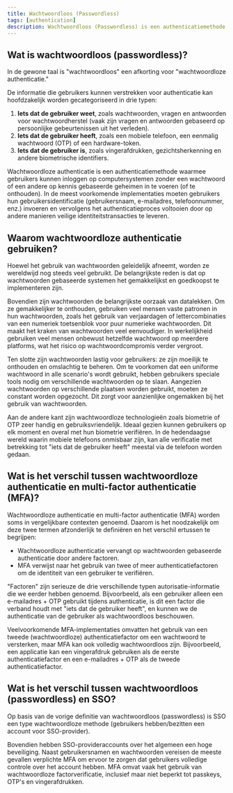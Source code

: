 ```yaml
---
title: Wachtwoordloos (Passwordless)
tags: [authentication]
description: Wachtwoordloos (Passwordless) is een authenticatiemethode waarmee gebruikers kunnen inloggen op computersystemen zonder een wachtwoord of een andere op kennis gebaseerde geheimen in te voeren (of te onthouden).
---
```


## Wat is wachtwoordloos (passwordless)?

In de gewone taal is "wachtwoordloos" een afkorting voor "wachtwoordloze authenticatie."

De informatie die gebruikers kunnen verstrekken voor authenticatie kan hoofdzakelijk worden gecategoriseerd in drie typen:

1. **Iets dat de gebruiker weet**, zoals wachtwoorden, vragen en antwoorden voor wachtwoordherstel (vaak zijn vragen en antwoorden gebaseerd op persoonlijke gebeurtenissen uit het verleden).
2. **Iets dat de gebruiker heeft**, zoals een mobiele telefoon, een eenmalig wachtwoord (OTP) of een hardware-token.
3. **Iets dat de gebruiker is**, zoals vingerafdrukken, gezichtsherkenning en andere biometrische identifiers.

Wachtwoordloze authenticatie is een authenticatiemethode waarmee gebruikers kunnen inloggen op computersystemen zonder een wachtwoord of een andere op kennis gebaseerde geheimen in te voeren (of te onthouden). In de meest voorkomende implementaties moeten gebruikers hun gebruikersidentificatie (gebruikersnaam, e-mailadres, telefoonnummer, enz.) invoeren en vervolgens het authenticatieproces voltooien door op andere manieren veilige identiteitstransacties te leveren.

## Waarom wachtwoordloze authenticatie gebruiken?

Hoewel het gebruik van wachtwoorden geleidelijk afneemt, worden ze wereldwijd nog steeds veel gebruikt. De belangrijkste reden is dat op wachtwoorden gebaseerde systemen het gemakkelijkst en goedkoopst te implementeren zijn.

Bovendien zijn wachtwoorden de belangrijkste oorzaak van datalekken. Om ze gemakkelijker te onthouden, gebruiken veel mensen vaste patronen in hun wachtwoorden, zoals het gebruik van verjaardagen of lettercombinaties van een numeriek toetsenblok voor puur numerieke wachtwoorden. Dit maakt het kraken van wachtwoorden veel eenvoudiger. In werkelijkheid gebruiken veel mensen onbewust hetzelfde wachtwoord op meerdere platforms, wat het risico op wachtwoordcompromis verder vergroot.

Ten slotte zijn wachtwoorden lastig voor gebruikers: ze zijn moeilijk te onthouden en omslachtig te beheren. Om te voorkomen dat een uniforme wachtwoord in alle scenario's wordt gebruikt, hebben gebruikers speciale tools nodig om verschillende wachtwoorden op te slaan. Aangezien wachtwoorden op verschillende plaatsen worden gebruikt, moeten ze constant worden opgezocht. Dit zorgt voor aanzienlijke ongemakken bij het gebruik van wachtwoorden.

Aan de andere kant zijn wachtwoordloze technologieën zoals biometrie of OTP zeer handig en gebruiksvriendelijk. Ideaal gezien kunnen gebruikers op elk moment en overal met hun biometrie verifiëren. In de hedendaagse wereld waarin mobiele telefoons onmisbaar zijn, kan alle verificatie met betrekking tot "iets dat de gebruiker heeft" meestal via de telefoon worden gedaan.

## Wat is het verschil tussen wachtwoordloze authenticatie en multi-factor authenticatie (MFA)?

Wachtwoordloze authenticatie en multi-factor authenticatie (MFA) worden soms in vergelijkbare contexten genoemd. Daarom is het noodzakelijk om deze twee termen afzonderlijk te definiëren en het verschil ertussen te begrijpen:

- Wachtwoordloze authenticatie vervangt op wachtwoorden gebaseerde authenticatie door andere factoren.
- MFA verwijst naar het gebruik van twee of meer authenticatiefactoren om de identiteit van een gebruiker te verifiëren.

"Factoren" zijn serieuze de drie verschillende typen autorisatie-informatie die we eerder hebben genoemd. Bijvoorbeeld, als een gebruiker alleen een e-mailadres + OTP gebruikt tijdens authenticatie, is dit een factor die verband houdt met "iets dat de gebruiker heeft", en kunnen we de authenticatie van de gebruiker als wachtwoordloos beschouwen.

Veelvoorkomende MFA-implementaties omvatten het gebruik van een tweede (wachtwoordloze) authenticatiefactor om een wachtwoord te versterken, maar MFA kan ook volledig wachtwoordloos zijn. Bijvoorbeeld, een applicatie kan een vingerafdruk gebruiken als de eerste authenticatiefactor en een e-mailadres + OTP als de tweede authenticatiefactor.

## Wat is het verschil tussen wachtwoordloos (passwordless) en SSO?

Op basis van de vorige definitie van wachtwoordloos (passwordless) is SSO een type wachtwoordloze methode (gebruikers hebben/bezitten een account voor SSO-provider).

Bovendien hebben SSO-provideraccounts over het algemeen een hoge beveiliging. Naast gebruikersnamen en wachtwoorden vereisen de meeste gevallen verplichte MFA om ervoor te zorgen dat gebruikers volledige controle over het account hebben. MFA omvat vaak het gebruik van wachtwoordloze factorverificatie, inclusief maar niet beperkt tot passkeys, OTP's en vingerafdrukken.